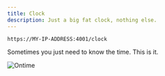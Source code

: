 ```yaml
---
title: Clock
description: Just a big fat clock, nothing else.
---
```


```bash title="Clock"
https://MY-IP-ADDRESS:4001/clock           
```

Sometimes you just need to know the time. This is it.

![Ontime](../../../../assets/screenshots/views/clock.png)
